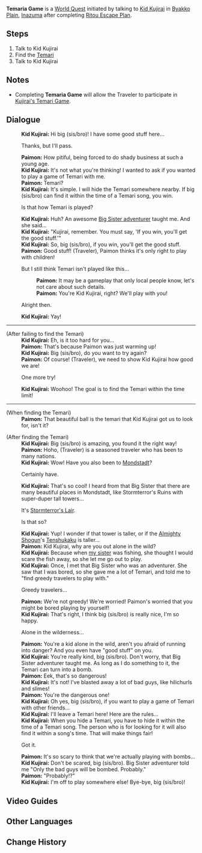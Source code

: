 {{Quest Infobox
|id            = 
|image         = World Quest Temaria Game.png
|type          = World
|summary       = 
|region        = Inazuma
|area          = Narukami Island
|requirement   = Complete [[Ritou Escape Plan]]
|characters    = Kid Kujirai; Paimon; Traveler
|startLocation = [[Byakko Plain]], [[Inazuma]]
|exp           = 150
|mora          = 25,000
|primogems     = 20
}}

'''Temaria Game''' is a [[World Quest]] initiated by talking to [[Kid Kujirai]] in [[Byakko Plain]], [[Inazuma]] after completing [[Ritou Escape Plan]].

==Steps==
#Talk to Kid Kujirai
#Find the [[Temari]]
#Talk to Kid Kujirai

==Notes==
*Completing '''Temaria Game''' will allow the Traveler to participate in [[Temari|Kujirai's Temari Game]].

==Dialogue==
{{Quest Description|[[Kid Kujirai]] has something to share...}}
{{Dialogue start}}
:'''Kid Kujirai:''' Hi big (sis/bro)! I have some good stuff here...
:{{DIcon}} Thanks, but I'll pass.
:'''Paimon:''' How pitiful, being forced to do shady business at such a young age.
:'''Kid Kujirai:''' It's not what you're thinking! I wanted to ask if you wanted to play a game of Temari with me.
:'''Paimon:''' Temari?
:'''Kid Kujirai:''' It's simple. I will hide the Temari somewhere nearby. If big (sis/bro) can find it within the time of a Temari song, you win.
:{{DIcon}} Is that how Temari is played?
:'''Kid Kujirai:''' Huh? An awesome [[Alice|Big Sister adventurer]] taught me. And she said...
:'''Kid Kujirai:''' "Kujirai, remember. You must say, 'If you win, you'll get the good stuff.'"
:'''Kid Kujirai:''' So, big (sis/bro), if you win, you'll get the good stuff.
:'''Paimon:''' Good stuff! (Traveler), Paimon thinks it's only right to play with children!
:{{DIcon}} But I still think Temari isn't played like this...
::'''Paimon:''' It may be a gameplay that only local people know, let's not care about such details.
::'''Paimon:''' You're Kid Kujirai, right? We'll play with you!
:{{DIcon}} Alright then.
:'''Kid Kujirai:''' Yay!
----
;(After failing to find the Temari)
:'''Kid Kujirai:''' Eh, is it too hard for you...
:'''Paimon:''' That's because Paimon was just warming up!
:'''Kid Kujirai:''' Big (sis/bro), do you want to try again?
:'''Paimon:''' Of course! (Traveler), we need to show Kid Kujirai how good we are!
:{{DIcon}} One more try!
:'''Kid Kujirai:''' Woohoo! The goal is to find the Temari within the time limit!
----
;(When finding the Temari)
:'''Paimon:''' That beautiful ball is the temari that Kid Kujirai got us to look for, isn't it?

;(After finding the Temari)
:'''Kid Kujirai:''' Big (sis/bro) is amazing, you found it the right way!
:'''Paimon:''' Hoho, (Traveler) is a seasoned traveler who has been to many nations.
:'''Kid Kujirai:''' Wow! Have you also been to [[Mondstadt]]?
:{{DIcon}} Certainly have.
:'''Kid Kujirai:''' That's so cool! I heard from that Big Sister that there are many beautiful places in Mondstadt, like Stormterror's Ruins with super-duper tall towers...
:{{DIcon}} It's [[Stormterror's Lair]].
:{{DIcon}} Is that so?
:'''Kid Kujirai:''' Yup! I wonder if that tower is taller, or if the [[Raiden Shogun|Almighty Shogun]]'s [[Tenshukaku]] is taller...
:'''Paimon:''' Kid Kujirai, why are you out alone in the wild?
:'''Kid Kujirai:''' Because when [[Kujirai Momiji|my sister]] was fishing, she thought I would scare the fish away, so she let me go out to play.
:'''Kid Kujirai:''' Once, I met that Big Sister who was an adventurer. She saw that I was bored, so she gave me a lot of Temari, and told me to "find greedy travelers to play with."
:{{DIcon}} Greedy travelers...
:'''Paimon:''' We're not greedy! We're worried! Paimon's worried that you might be bored playing by yourself!
:'''Kid Kujirai:''' That's right, I think big (sis/bro) is really nice, I'm so happy.
:{{DIcon}} Alone in the wilderness...
:'''Paimon:''' You're a kid alone in the wild, aren't you afraid of running into danger? And you even have "good stuff" on you.
:'''Kid Kujirai:''' You're really kind, big (sis/bro). Don't worry, that Big Sister adventurer taught me. As long as I do something to it, the Temari can turn into a bomb.
:'''Paimon:''' Eek, that's so dangerous!
:'''Kid Kujirai:''' It's not! I've blasted away a lot of bad guys, like hilichurls and slimes!
:'''Paimon:''' You're the dangerous one!
:'''Kid Kujirai:''' Oh yes, big (sis/bro), if you want to play a game of Temari with other friends...
:'''Kid Kujirai:''' I'll leave a Temari here! Here are the rules...
:'''Kid Kujirai:''' When you hide a Temari, you have to hide it within the time of a Temari song. The person who is for looking for it will also find it within a song's time. That will make things fair!
:{{DIcon}} Got it.
:'''Paimon:''' It's so scary to think that we're actually playing with bombs...
:'''Kid Kujirai:''' Don't be scared, big (sis/bro). Big Sister adventurer told me "Only the bad guys will be bombed. Probably."
:'''Paimon:''' "Probably!?"
:'''Kid Kujirai:''' I'm off to play somewhere else! Bye-bye, big (sis/bro)!
{{Dialogue end}}

==Video Guides==
{{EVT
|video1   = https://youtu.be/RuSvyP3owWk
|caption1 = Full Quest Guide
}}

==Other Languages==
{{Other Languages
|en      = Temaria Game
|zhs     = 「手鞠游戏」
|zhs_rm  = "Shǒujū Yóuxì"
|zht     = 「手鞠遊戲」
|zht_rm  = "Shǒujū Yóuxì"
|zh_tl   = "Temari Game"
|ja      = 「手まり遊び」
|ja_rm   = Temari Asobi
|ja_tl   = "Temari Playing"
|ko      = 「테마리 놀이」
|ko_rm   = 
|ko_tl   = 
|es      = El juego de las temari
|es_tl   = The Temari Game
|fr      = Le jeu de Temari
|fr_tl   = The Temari Game
|ru      = Игра тэмари
|ru_tl   = The Temari Game
|th      = "Temari Game"
|vi      = Trò Chơi Temari
|vi_tl   = 
|de      = Temari-Spiel
|de_tl   = Temari Game
|id      = Permainan Temari
|id_tl   = Temari Game
|pt      = Jogo Temari
|pt_tl   = 
}}

==Change History==
{{Change History|2.0}}